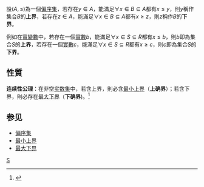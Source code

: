 設<math>(A,\leq)</math>為一個[[偏序集|偏序集]]，若存在<math>y\in A</math>，能滿足<math>\forall x\in B\subseteq A</math>都有<math>x\leq y</math>，則<math>y</math>稱作集合<math>B</math>的'''上界'''，若存在<math>z\in A</math>，能滿足<math>\forall x\in B\subseteq A</math>都有<math>x\geq z</math>，則<math>z</math>稱作<math>B</math>的'''下界'''。

例如在[[實變函數論|實變數]]中，若存在一個[[實數|實數]]<math>b</math>，能滿足<math>\forall x\in S\subseteq R</math>都有<math> x\leq b</math>，則<math>b</math>即為集合<math>S</math>的'''上界'''，若存在一個[[實數|實數]]<math>c</math>，能滿足<math>\forall x\in S\subseteq R</math>都有<math> x\geq c</math>，則<math>c</math>即為集合<math>S</math>的'''下界'''。

== 性質 ==
'''连续性公理'''：在非空[[实数集|实数集]]中，若含上界，則必含[[最小上界|最小上界]]（'''上确界'''）；若含下界，則必存在[[最大下界|最大下界]]（'''下确界''')。<ref>{{cite web|title=确界存在定理-学术百科-知网空间|url=http://wiki.cnki.com.cn/HotWord/4734974.htm|website=wiki.cnki.com.cn|publisher=知网空间|accessdate=2017-06-08|archive-date=2020-10-28|archive-url=https://web.archive.org/web/20201028002154/http://wiki.cnki.com.cn/HotWord/4734974.htm|dead-url=no}}</ref>

== 参见 ==
* [[偏序集|偏序集]]
* [[最小上界|最小上界]]
* [[最大下界|最大下界]]

{{logic-stub}}

[[Category:序理论|S]]